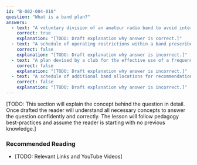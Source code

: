 ```yaml
---
id: "B-002-004-010"
question: "What is a band plan?"
answers:
  - text: "A voluntary division of an amateur radio band to avoid interference between incompatible modes"
    correct: true
    explanation: "[TODO: Draft explanation why answer is correct.]"
  - text: "A schedule of operating restrictions within a band prescribed by Innovation, Science and Economic Development Canada"
    correct: false
    explanation: "[TODO: Draft explanation why answer is incorrect.]"
  - text: "A plan devised by a club for the effective use of a frequency band during a contest"
    correct: false
    explanation: "[TODO: Draft explanation why answer is incorrect.]"
  - text: "A schedule of additional band allocations for recommendation to the International Telecommunication Union"
    correct: false
    explanation: "[TODO: Draft explanation why answer is incorrect.]"
---
```


[TODO: This section will explain the concept behind the question in detail. Once drafted the reader will understand all necessary concepts to answer the question confidently and correctly. The lesson will follow pedagogy best-practices and assume the reader is starting with no previous knowledge.]

### Recommended Reading

- [TODO: Relevant Links and YouTube Videos]
